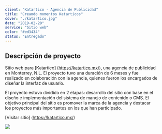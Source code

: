 ```yaml
---
client: "Katartico - Agencia de Publicidad"
title: "Creando momentos Katarticos"
cover: "./katartico.jpg"
date: "2019-02-28"
service: "Sitio web"
color: "#ed3434"
status: "Entregado"
---
```


## Descripción de proyecto

Sitio web para [Katartico] (https://katartico.mx/), una agencia de publicidad en Monterrey, N.L. El proyecto tuvo una duración de 6 meses y fue realizado en colaboración con la agencia, quienes fueron los encargados de diseñar la interfaz de usuario.

El proyecto estuvo dividido en 2 etapas: desarrollo del sitio con base en el diseño e implementación del sistema de manejo de contenido o CMS. El objetivo principal del sitio es promover la marca de la agencia y destacar los proyectos más importantes en los que han participado.

[Visitar sitio] (https://katartico.mx/)

![](./katartico.jpg)